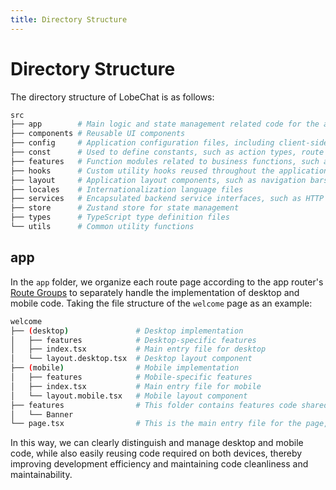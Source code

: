 ```yaml
---
title: Directory Structure
---
```


# Directory Structure

The directory structure of LobeChat is as follows:

```bash
src
├── app        # Main logic and state management related code for the application
├── components # Reusable UI components
├── config     # Application configuration files, including client-side and server-side environment variables
├── const      # Used to define constants, such as action types, route names, etc.
├── features   # Function modules related to business functions, such as agent settings, plugin development pop-ups, etc.
├── hooks      # Custom utility hooks reused throughout the application
├── layout     # Application layout components, such as navigation bars, sidebars, etc.
├── locales    # Internationalization language files
├── services   # Encapsulated backend service interfaces, such as HTTP requests
├── store      # Zustand store for state management
├── types      # TypeScript type definition files
└── utils      # Common utility functions
```

## app

In the `app` folder, we organize each route page according to the app router's [Route Groups](https://nextjs.org/docs/app/building-your-application/routing/route-groups) to separately handle the implementation of desktop and mobile code. Taking the file structure of the `welcome` page as an example:

```bash
welcome
├── (desktop)               # Desktop implementation
│   ├── features            # Desktop-specific features
│   ├── index.tsx           # Main entry file for desktop
│   └── layout.desktop.tsx  # Desktop layout component
├── (mobile)                # Mobile implementation
│   ├── features            # Mobile-specific features
│   ├── index.tsx           # Main entry file for mobile
│   └── layout.mobile.tsx   # Mobile layout component
├── features                # This folder contains features code shared by both desktop and mobile, such as the Banner component
│   └── Banner
└── page.tsx                # This is the main entry file for the page, used to load desktop or mobile code based on the device type
```

In this way, we can clearly distinguish and manage desktop and mobile code, while also easily reusing code required on both devices, thereby improving development efficiency and maintaining code cleanliness and maintainability.
